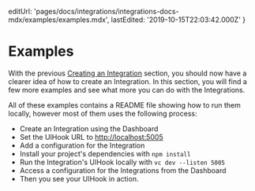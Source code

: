 
  editUrl:
    'pages/docs/integrations/integrations-docs-mdx/examples/examples.mdx',
  lastEdited: '2019-10-15T22:03:42.000Z'
}

# Examples

With the previous [Creating an Integration](#creating-an-integrations) section, you should now have a clearer idea of how to create an Integration. In this section, you will find a few more examples and see what more you can do with the <OrgName /> Integrations.

All of these examples contains a README file showing how to run them locally, however most of them uses the following process:

- Create an Integration using the <OrgName /> Dashboard
- Set the UIHook URL to <http://localhost:5005>
- Add a configuration for the Integration
- Install your project's dependencies with `npm install`
- Run the Integration's UIHook locally with `vc dev --listen 5005`
- Access a configuration for the Integrations from the <OrgName /> Dashboard
- Then you see your UIHook in action.

<Counter />
<BasicForm />
<UsingMetadata />
<ConnectWithGithub />
<RecentDeployments />
<MoreExamples />
